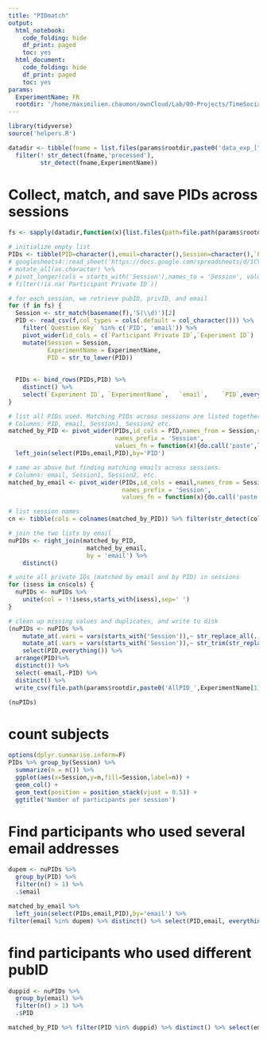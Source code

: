 ```yaml
---
title: "PIDmatch"
output:
  html_notebook: 
    code_folding: hide
    df_print: paged
    toc: yes
  html_document:
    code_folding: hide
    df_print: paged
    toc: yes
params:
  ExperimentName: FR
  rootdir: '/home/maximilien.chaumon/ownCloud/Lab/00-Projects/TimeSocialDistancing/DATA'
---
```


```r
library(tidyverse)
source('helpers.R')

datadir <- tibble(fname = list.files(params$rootdir,paste0('data_exp_[^\\.]+Session[0-9]+$'),include.dirs = T) ) %>%
  filter(! str_detect(fname,'processed'),
         str_detect(fname,ExperimentName))


```

# Collect, match, and save PIDs across sessions
```r
fs <- sapply(datadir,function(x){list.files(path=file.path(params$rootdir,x),pattern='S._Welcome.csv',full.names = T)})

# initialize empty list
PIDs <- tibble(PID=character(),email=character(),Session=character(),`Participant Private ID`=character())
# googlesheets4::read_sheet('https://docs.google.com/spreadsheets/d/1CVhBYlWVuL9G48NgWxaIJ-9o5B7YPfrHGE6T2oVgcQA/edit?ts=5faff96a',sheet = ExperimentName) %>%
# mutate_all(as.character) %>%
# pivot_longer(cols = starts_with('Session'),names_to = 'Session', values_to = 'Participant Private ID',names_prefix = 'Session') %>%
# filter(!is.na(`Participant Private ID`))

# for each session, we retrieve pubID, privID, and email
for (f in fs) {
  Session <- str_match(basename(f),'S(\\d)')[2]
  PID <- read_csv(f,col_types = cols(.default = col_character())) %>%
    filter(`Question Key` %in% c('PID', 'email')) %>%
    pivot_wider(id_cols = c(`Participant Private ID`,`Experiment ID`)  ,names_from = `Question Key`, values_from = Response) %>%
    mutate(Session = Session,
           ExperimentName = ExperimentName,
           PID = str_to_lower(PID))
  
  
  PIDs <- bind_rows(PIDs,PID) %>%
    distinct() %>%
    select(`Experiment ID`,	`ExperimentName`,	`email`,	`PID`,everything())
}

# list all PIDs used. Matching PIDs across sessions are listed together. Attach email.
# Columns: PID, email, Session1, Session2 etc. 
matched_by_PID <- pivot_wider(PIDs,id_cols = PID,names_from = Session,values_from = `Participant Private ID`, 
                              names_prefix = 'Session',
                              values_fn = function(x){do.call('paste',list(x,collapse = ' '))}) %>%
  left_join(select(PIDs,email,PID),by='PID')

# same as above but finding matching emails across sessions.
# Columns: email, Session1, Session2, etc.
matched_by_email <- pivot_wider(PIDs,id_cols = email,names_from = Session,values_from = `Participant Private ID`, 
                                names_prefix = 'Session',
                                values_fn = function(x){do.call('paste',list(x,collapse = ' '))})

# list session names
cn <- tibble(cols = colnames(matched_by_PID)) %>% filter(str_detect(cols,'^Session'))

# join the two lists by email
nuPIDs <- right_join(matched_by_PID,
                      matched_by_email,
                      by = 'email') %>%
    distinct()

# unite all private IDs (matched by email and by PID) in sessions
for (isess in cn$cols) {
  nuPIDs <- nuPIDs %>% 
    unite(col = !!isess,starts_with(isess),sep=' ')
}

# clean up missing values and duplicates, and write to disk
(nuPIDs <- nuPIDs %>%
    mutate_at(.vars = vars(starts_with('Session')),~ str_replace_all(.,'NA ?','')) %>%
    mutate_at(.vars = vars(starts_with('Session')),~ str_trim(str_replace_all(.,'(\\d{7}) (?:\\d{7} ?)*\\1','\\1'))) %>%
    select(PID,everything()) %>%
  arrange(PID)%>%
  distinct()) %>%
  select(-email,-PID) %>%
  distinct() %>%
  write_csv(file.path(params$rootdir,paste0('AllPID_',ExperimentName[1], '.csv')),na='')

(nuPIDs)
```
# count subjects
```r
options(dplyr.summarise.inform=F)
PIDs %>% group_by(Session) %>%
  summarize(n = n()) %>%
  ggplot(aes(x=Session,y=n,fill=Session,label=n)) +
  geom_col() +
  geom_text(position = position_stack(vjust = 0.5)) +
  ggtitle('Number of participants per session')
```

# Find participants who used several email addresses

```r
dupem <- nuPIDs %>%
  group_by(PID) %>%
  filter(n() > 1) %>%
  .$email

matched_by_email %>%
  left_join(select(PIDs,email,PID),by='email') %>%
filter(email %in% dupem) %>% distinct() %>% select(PID,email, everything()) %>%arrange(PID)
```
# find participants who used different pubID
```r
duppid <- nuPIDs %>%
  group_by(email) %>%
  filter(n() > 1) %>%
  .$PID

matched_by_PID %>% filter(PID %in% duppid) %>% distinct() %>% select(email, PID, everything()) %>% arrange(email)
```
